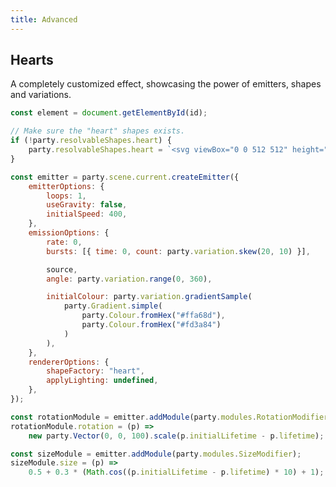 ```yaml
---
title: Advanced
---
```



## Hearts

A completely customized effect, showcasing the power of emitters, shapes and variations.

```js
const element = document.getElementById(id);

// Make sure the "heart" shapes exists.
if (!party.resolvableShapes.heart) {
    party.resolvableShapes.heart = `<svg viewBox="0 0 512 512" height="20" width="20"><path d="M316.722,29.761c66.852,0,121.053,54.202,121.053,121.041c0,110.478-218.893,257.212-218.893,257.212S0,266.569,0,150.801 C0,67.584,54.202,29.761,121.041,29.761c40.262,0,75.827,19.745,97.841,49.976C240.899,49.506,276.47,29.761,316.722,29.761z"/></svg>`;
}

const emitter = party.scene.current.createEmitter({
    emitterOptions: {
        loops: 1,
        useGravity: false,
        initialSpeed: 400,
    },
    emissionOptions: {
        rate: 0,
        bursts: [{ time: 0, count: party.variation.skew(20, 10) }],

        source,
        angle: party.variation.range(0, 360),

        initialColour: party.variation.gradientSample(
            party.Gradient.simple(
                party.Colour.fromHex("#ffa68d"),
                party.Colour.fromHex("#fd3a84")
            )
        ),
    },
    rendererOptions: {
        shapeFactory: "heart",
        applyLighting: undefined,
    },
});

const rotationModule = emitter.addModule(party.modules.RotationModifier);
rotationModule.rotation = (p) =>
    new party.Vector(0, 0, 100).scale(p.initialLifetime - p.lifetime);

const sizeModule = emitter.addModule(party.modules.SizeModifier);
sizeModule.size = (p) =>
    0.5 + 0.3 * (Math.cos((p.initialLifetime - p.lifetime) * 10) + 1);
```

<DemoButton demoMethod={hearts} />
